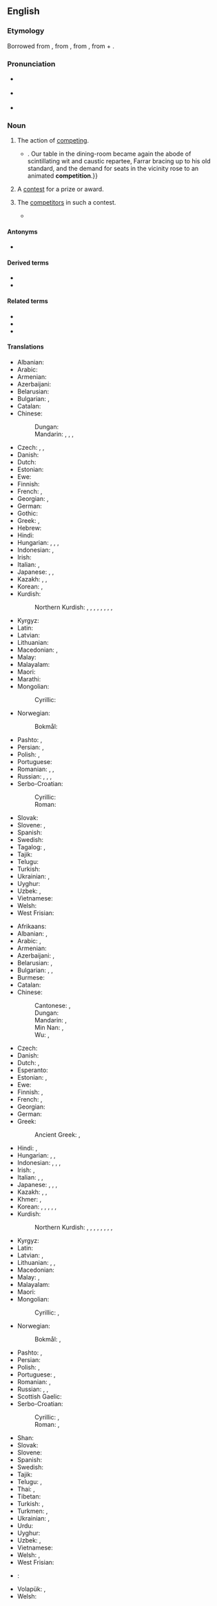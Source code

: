 {{also|compétition}}
==English==
{{wikipedia}}

===Etymology===
Borrowed from {{bor|en|fr|compétition}}, from {{der|en|LL.|competitio|competītiō, competītiōnem}}, from {{der|en|la|competō}}, from {{m|la|con-}} + {{m|la|petō}}.

===Pronunciation===
* {{a|RP}} {{IPA|en|/ˌkɒmpəˈtɪʃən/}}
* {{a|GenAm}} {{IPA|en|/ˌkɑːmpəˈtɪʃən/}}
* {{audio|en|en-us-competition.ogg|Audio (US)}}

===Noun===
{{en-noun|~}}

# {{lb|en|uncountable}} The action of [[compete|competing]].
#: {{ux|en|The '''competition''' for this job is strong.}}
#* {{RQ:Churchill Celebrity|chapter=8|passage=The humor of my proposition appealed more strongly to Miss Trevor than I had looked for, and from that time forward she became her old self again;{{...}}. Our table in the dining-room became again the abode of scintillating wit and caustic repartee, Farrar bracing up to his old standard, and the demand for seats in the vicinity rose to an animated '''competition'''.}}
# {{lb|en|countable}} A [[contest]] for a prize or award.
#: {{ux|en|The newspaper is featuring a '''competition''' to win a car.}}
# {{lb|en|uncountable|collectively}} The [[competitor]]s in such a contest.
#: {{ux|en|The new stain remover was ten times more effective than the '''competition'''.}}
#* {{quote-book|en|date=6 February 2013|editors=Michio Muramatsu; Frieder Naschold|author=Hideo Otake|chapter=Revising the Interpretation of the Japanese Economy|title=State and Administration in Japan and Germany: A Comparative Perspective on Continuity and Change|page=319|url=https://books.google.co.nz/books?id=lc4fAAAAQBAJ|passage=Japanese retail stores have strove to, and have succeeded in, fulfilling these severe demands, and in doing so, have constantly had to innovate both technologically and institutionally in order to keep up with the '''competition'''.}}

====Antonyms====
* {{sense|action of competing}} {{l|en|cooperation}}

====Derived terms====
* {{l|en|competitioner}}
* {{l|en|economic competition}}

====Related terms====
* {{l|en|competitive}}
* {{l|en|compete}}
* {{l|en|competent}}

====Translations====
{{trans-top|action of competing}}
* Albanian: {{t+|sq|konkurrencë|f}}
* Arabic: {{t|ar|مُنَافَسَة|f}}
* Armenian: {{t+|hy|մրցակցություն}}
* Azerbaijani: {{t+|az|rəqabət}}
* Belarusian: {{t|be|канкурэ́нцыя|f}}
* Bulgarian: {{t+|bg|съпе́рничество|n}}, {{t+|bg|конкуре́нция|f}}
* Catalan: {{t+|ca|competició|f}}
* Chinese:
*: Dungan: {{t|dng|бисэ}}
*: Mandarin: {{t+|zh|比賽}}, {{t+|zh|比赛|tr=bǐsài}}, {{t+|zh|競爭}}, {{t+|zh|竞争|tr=jìngzhēng}}
* Czech: {{t|cs|soupeření|n}}, {{t|cs|konkurování|n}}, {{t+|cs|konkurence|f}}
* Danish: {{t+|da|konkurrence|c}}
* Dutch: {{t+|nl|concurrentie|f}}
* Estonian: {{t|et|võistlus}}
* Ewe: {{t|ee|ɖikeke}}
* Finnish: {{t+|fi|kilpailu}}
* French: {{t+|fr|compétition|f}}, {{t+|fr|concurrence|f}}
* Georgian: {{t|ka|შეჯიბრება}}, {{t|ka|კონკურენცია}}
* German: {{t+|de|Konkurrenz|f}}
* Gothic: {{t|got|𐌷𐌰𐌹𐍆𐍃𐍄𐍃|f}}
* Greek: {{t+|el|ανταγωνισμός|m}}, {{qualifier|athletics}} {{t+|el|συναγωνισμός|m}}
* Hebrew: {{t+|he|תַּחֲרוּת|f|tr=takharút}}
* Hindi: {{qualifier|rivalry}} {{t+|hi|प्रतिस्पर्धा|f}}
* Hungarian: {{t+|hu|verseny}}, {{t+|hu|versengés}}, {{t+|hu|konkurencia}}, {{t+|hu|rivalizálás}}
* Indonesian: {{t+|id|persaingan}}, {{t+|id|kompetisi}}
* Irish: {{t|ga|iomaidh|f}}
* Italian: {{t+|it|competizione|f}}, {{t+|it|concorrenza|f}}
* Japanese: {{t+|ja|競争|tr=きょうそう, kyōsō}}, {{t|ja|コンペ|tr=konpe}}, {{t|ja|コンペティション|tr=konpetishon}}
* Kazakh: {{t+|kk|жарыс}}, {{t|kk|бәсеке}}, {{t|kk|бәсекелестік}}
* Korean: {{t+|ko|경쟁(競爭)}}, {{t|ko|컴페티션}}
* Kurdish:
*: Northern Kurdish: {{t+|kmr|pêşbazî}}, {{t+|kmr|pêşbirk}}, {{t+|kmr|berêkane}}, {{t+|kmr|misabiqe}}, {{t+|kmr|hevrikî}}, {{t+|kmr|hawirkan}}, {{t+|kmr|riberiz}}, {{t+|kmr|sîbaq}}, {{t+|kmr|reqabet}}
{{trans-mid}}
* Kyrgyz: {{t|ky|конкуренция}}
* Latin: {{t|la|certāmen|n}}
* Latvian: {{t|lv|konkurence|f}}
* Lithuanian: {{t|lt|konkurencija|f}}
* Macedonian: {{t|mk|натпревар|m}}, {{t|mk|конкуренција|f}}
* Malay: {{t|ms|persaingan}}
* Malayalam: {{t+|ml|മത്സരം}}
* Maori: {{t|mi|tātāwhāinga}}
* Marathi: {{t|mr|स्पर्धा|f}}
* Mongolian:
*: Cyrillic: {{t+|mn|өрсөлдөөн}}
* Norwegian:
*: Bokmål: {{t+|nb|konkurranse|m}}
* Pashto: {{t+|ps|سيالي|f|tr=syālí}}, {{t+|ps|رقابت|m|tr=reqābát}}
* Persian: {{t+|fa|رقابت|tr=reqâbat}}, {{t+|fa|منافسه|tr=monâfase}}
* Polish: {{t+|pl|rywalizacja|f}}, {{t+|pl|konkurencja|f}}
* Portuguese: {{t+|pt|competição|f}}
* Romanian: {{t+|ro|competiție}}, {{t+|ro|concurență|f}}, {{t+|ro|concurs|n}}
* Russian: {{t+|ru|соревнова́ние|n}}, {{t+|ru|состяза́ние|n}}, {{t+|ru|конкуре́нция|f}} {{qualifier|eg. business}}, {{t+|ru|сопе́рничество|n}} {{qualifier|rivalry}}
* Serbo-Croatian:
*: Cyrillic: {{t|sh|конкурѐнција|f}}
*: Roman: {{t+|sh|konkurèncija|f}}
* Slovak: {{t|sk|konkurencia|f}}
* Slovene: {{t+|sl|tekmovanje|n}}, {{t|sl|konkurenca|f}}
* Spanish: {{t+|es|competición|f}}
* Swedish: {{t+|sv|konkurrens|c}}
* Tagalog: {{t|tl|tagisan}}, {{t|tl|pakikitagis}}
* Tajik: {{t|tg|рақобат}}
* Telugu: {{t+|te|పోటీ}}
* Turkish: {{t+|tr|rekabet}}
* Ukrainian: {{t+|uk|конкуре́нція|f}}, {{t|uk|змага́ння|n}}
* Uyghur: {{t|ug|رىقابەت}}
* Uzbek: {{t+|uz|raqobat}}, {{t+|uz|konkurensiya}}
* Vietnamese: {{t+|vi|cạnh tranh|alt=sự cạnh tranh}}
* Welsh: {{t+|cy|cystadleuaeth|f}}
* West Frisian: {{t|fy|kompetysje|c}}
{{trans-bottom}}

{{trans-top|contest for a prize or award}}
* Afrikaans: {{t|af|kompetisie}}
* Albanian: {{t+|sq|garë|f}}, {{t+|sq|konkurs|m}}
* Arabic: {{t|ar|مُنَافَسَة|f}}, {{t|ar|مُسَابَقَة|f}}
* Armenian: {{t+|hy|մրցույթ}}
* Azerbaijani: {{t+|az|müsabiqə}}, {{t|az|yarış}}
* Belarusian: {{t|be|спабо́рніцтва|n}}, {{t|be|ко́нкурс|m}}
* Bulgarian: {{t+|bg|състеза́ние|n}}, {{t+|bg|съревнова́ние|n}}, {{t+|bg|надпрева́ра|f}}
* Burmese: {{t+|my|ပြိုင်ပွဲ}}
* Catalan: {{t+|ca|competició|f}}
* Chinese:
*: Cantonese: {{t|yue|比賽}}, {{t|yue|比赛|tr=bei2 coi3}}
*: Dungan: {{t|dng|бисэ}}
*: Mandarin: {{t+|zh|比賽}}, {{t+|zh|比赛|tr=bǐsài}}
*: Min Nan: {{t+|nan|比賽}}, {{t+|nan|比赛|tr=pí-sài}}
*: Wu: {{t|wuu|比賽}}, {{t|wuu|比赛|tr=pi se}}
* Czech: {{t+|cs|soutěž|f}}
* Danish: {{t+|da|konkurrence|c}}
* Dutch: {{t+|nl|competitie|f}}, {{t+|nl|toernooi|n}}
* Esperanto: {{t|eo|konkurso}}
* Estonian: {{t|et|võistlus}}, {{t+|et|võitlus}}
* Ewe: {{t|ee|ɖikeke}}
* Finnish: {{t+|fi|kilpailu}}, {{t+|fi|kisa}}
* French: {{t+|fr|concours|m}}, {{t+|fr|compétition|f}}
* Georgian: {{t|ka|შეჯიბრი}}
* German: {{t+|de|Wettbewerb|m}}
* Greek: {{t+|el|διαγωνισμός|m}}
*: Ancient Greek: {{t|grc|ἀγών|m}}, {{t|grc|ἅμιλλα|f}}
* Hindi: {{t+|hi|प्रतियोगिता|f}}, {{t|hi|मुक़ाबला|m}}
* Hungarian: {{t+|hu|verseny}}, {{t|hu|vetélkedő}}, {{t|hu|megmérettetés}}
* Indonesian: {{t+|id|pertandingan}}, {{t+|id|kompetisi}}, {{t+|id|sayembara}}, {{t+|id|perlombaan}}
* Irish: {{t|ga|iomaidh|f}}, {{t|ga|comórtas|m}}
* Italian: {{t+|it|concorso|m}}, {{t+|it|competizione|f}}, {{t+|it|gara|f}}
* Japanese: {{t+|ja|大会|tr=たいかい, taikai}}, {{t|ja|コンペ|tr=konpe}}, {{t|ja|コンクール|tr=konkūru}}, {{t|ja|コンテスト|tr=kontesuto}}
* Kazakh: {{t+|kk|жарыс}}, {{t|kk|конкурс}}, {{t|kk|байқау}}
* Khmer: {{t+|km|ប្រកួត}}, {{t+|km|ជំនែង}}
* Korean: {{t+|ko|경기(競技)}}, {{t|ko|경쟁시험(競爭試驗)}}, {{t|ko|경진 대회(競進大會)}}, {{t+|ko|콩쿠르}}, {{t|ko|콘테스트}}, {{t+|ko|시합(試合)}}
* Kurdish:
*: Northern Kurdish: {{t+|kmr|pêşbazî}}, {{t+|kmr|pêşbirk}}, {{t+|kmr|berêkane}}, {{t+|kmr|misabiqe}}, {{t+|kmr|hevrikî}}, {{t+|kmr|hawirkan}}, {{t+|kmr|riberiz}}, {{t+|kmr|sîbaq}}, {{t+|kmr|reqabet}}
{{trans-mid}}
* Kyrgyz: {{t+|ky|мелдеш}}
* Latin: {{t|la|certāmen|n}}
* Latvian: {{t|lv|konkurss|m}}, {{t|lv|sacensības|f-p}}
* Lithuanian: {{t|lt|konkursas|m}}, {{t|lt|rungtynės|f-p}}, {{t|lt|varžybos|f-p}}
* Macedonian: {{t|mk|натпревар|m}}
* Malay: {{t|ms|pertandingan}}, {{t+|ms|sayembara}}
* Malayalam: {{t+|ml|മത്സരം}}
* Maori: {{t|mi|tauwhāinga}}
* Mongolian:
*: Cyrillic: {{t+|mn|уралдаан}}, {{t+|mn|тэмцээн}}
* Norwegian:
*: Bokmål: {{t+|nb|konkurranse}}, {{t+|nb|tevling|m}}
* Pashto: {{t+|ps|کانکور|m|tr=kānkór}}, {{t|ps|مسابقه|f|tr=mosābeqá}}
* Persian: {{t+|fa|مسابقه|tr=mosâbeqe}}
* Polish: {{t+|pl|konkurs|m}}, {{t+|pl|zawody|m-p}}
* Portuguese: {{t+|pt|concurso|m}}, {{t+|pt|competição|f}}
* Romanian: {{t+|ro|concurs|n}}, {{t+|ro|competiție|f}}
* Russian: {{t+|ru|соревнова́ние|n}}, {{t+|ru|состяза́ние|n}}, {{t+|ru|ко́нкурс|m}}
* Scottish Gaelic: {{t|gd|co-fharpais|f}}
* Serbo-Croatian:
*: Cyrillic: {{t|sh|те̏кма|f}}, {{t|sh|у̀такмица|f}}
*: Roman: {{t+|sh|tȅkma|f}}, {{t+|sh|ùtakmica|f}}
* Shan: {{t|shn|ပၢင်ၶေႉၶဵင်ႇ}}
* Slovak: {{t|sk|súťaž|f}}
* Slovene: {{t+|sl|tekma|f}}
* Spanish: {{t+|es|competición|f}}
* Swedish: {{t+|sv|tävling|c}}
* Tajik: {{t|tg|мусобиқа}}
* Telugu: {{t+|te|పందెము}}, {{t+|te|పోటీ}}
* Thai: {{t+|th|การแข่ง}}, {{t+|th|การแข่งขัน}}
* Tibetan: {{t|bo|འགྲན་བསྡུར}}
* Turkish: {{t+|tr|müsabaka}}, {{t+|tr|yarış}}
* Turkmen: {{t|tk|ýaryş}}, {{t|tk|konkurs}}
* Ukrainian: {{t|uk|змага́ння|n}}, {{t|uk|ко́нкурс|m}}
* Urdu: {{t|ur|مقابلہ|m|tr=muqāblā}}
* Uyghur: {{t|ug|مۇسابىقە}}
* Uzbek: {{t+|uz|musobaqa}}, {{t+|uz|konkurs}}
* Vietnamese: {{t+|vi|cuộc thi}}
* Welsh: {{t+|cy|cystadleuaeth|f}}, {{t+|cy|ymryson|m}}
* West Frisian: {{t|fy|kompetysje|c}}
{{trans-bottom}}

<!--Please remove this section once all of the translations below have been moved into the tables above.-->
{{checktrans-top}}
* {{ttbc|ia}}: {{t-check|ia|competition}}
{{trans-mid}}
* Volapük: {{t+check|vo|mät}}, {{t+check|vo|mäted}}
* Welsh: {{t+check|cy|cystadleuaeth|f}}
{{trans-bottom}}

{{c|en|Collectives|Sports|Business|Economics}}